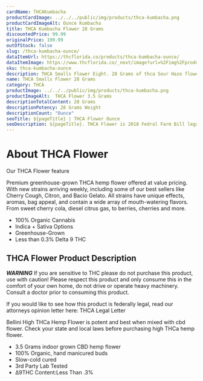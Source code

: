 ```yaml
---
cardName: THCAKumbacha
productCardImage: ../../../public/img/products/thca-kumbacha.png
productCardImageAlt: Ounce Kumbacha
title: THCA Kumbacha Flower 28 Grams
discountedPrice: 99.99
originalPrice: 199.99
outOfStock: false
slug: /thca-kumbacha-ounce/
dataItemUrl: https://thcflorida.co/products/thca-kumbacha-ounce/
dataItemImage: https://www.thcflorida.co/_next/image?url=%2Fimg%2Fproducts%2Fthca-flower.png&w=640&q=75
sku: thca-kumbacha-ounce
description: THCA Smalls Flower Eight. 28 Grams of thca Sour Haze flower. These products are 2018 Federal Farm Bill Legal.
name: THCA Smalls Flower 28 Grams
category: THCA
productImage: ../../../public/img/products/thca-kumbacha.png
productImageAlt:  THCA Flower 3.5 Grams
descriptionTotalContent: 28 Grams
descriptionPotency: 28 Grams Weight
descriptionCount: "Ounce"
seoTitle: ${pageTitle} | THCA Flower Ounce
seoDescription: ${pageTitle}. THCA Flower is 2018 Fedral Farm Bill legal. Consume Delta 9 thc Cubes gummies Responsibly. 
---
```


#  About THCA Flower
Our THCA Flower feature

Premium greenhouse-grown THCA hemp flower offered at value pricing. 
With new strains arriving weekly, including some of our best sellers 
like Cherry Cough, Citron, and Bacio Gelato. All strains have unique 
effects, aromas, bag appeal, and contain a wide array of mouth-watering 
flavors. From sweet cherry cola, diesel citrus gas, to berries, cherries 
and more.

            
- 100% Organic Cannabis
- Indica + Sativa Options
- Greenhouse-Grown
- Less than 0.3% Delta 9 THC

##  THCA Flower Product Description
               
***WARNING***
If you are sensitive to THC please do not purchase this product, use with caution! Please respect this product and only consume this in the comfort of your own home, do not drive or operate heavy machinery. Consult a doctor prior to consuming this product.

If you would like to see how this product is federally legal, read our attorneys opinion letter here: THCA Legal Letter

Bellini High THCa Hemp Flower is potent and best when mixed with cbd flower. Check your state and local laws before purchasing high THCa hemp flower. 


- 3.5 Grams indoor grown CBD hemp flower
- 100% Organic, hand manicured buds
- Slow-cold cured
- 3rd Party Lab Tested
- ∆9THC Content:Less Than .3%

